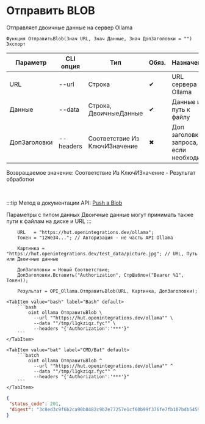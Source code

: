 ﻿---
sidebar_position: 1
description: Отправить BLOB и другие функции для работы с Ollama в Открытом пакете интеграций - бесплатной open-source библиотеке интеграций для 1С:Предприятие 8, OneScript и CLI
keywords: [1C, 1С, 1С:Предприятие, 1С:Предприятие 8.3, API, Интеграция, Сервисы, Обмен, OneScript, CLI, Ollama]
---


# Отправить BLOB
 Отправляет двоичные данные на сервер Ollama



`Функция ОтправитьBlob(Знач URL, Знач Данные, Знач ДопЗаголовки = "") Экспорт`

  | Параметр | CLI опция | Тип | Обяз. | Назначение |
  |-|-|-|-|-|
  | URL | --url | Строка | &#x2714; | URL сервера Ollama |
  | Данные | --data | Строка, ДвоичныеДанные | &#x2714; | Данные или путь к файлу |
  | ДопЗаголовки | --headers | Соответствие Из КлючИЗначение | &#x2716; | Доп заголовки запроса, если необходимо |

  
  Возвращаемое значение:   Соответствие Из КлючИЗначение - Результат обработки

<br/>

:::tip
Метод в документации API: [Push a Blob](https://github.com/ollama/ollama/blob/main/docs/api.md#push-a-blob)

Параметры с типом данных Двоичные данные могут принимать также пути к файлам на диске и URL
:::
<br/>



```bsl title="Пример использования для 1С:Предприятие/OneScript"
    URL   = "https://hut.openintegrations.dev/ollama";
    Токен = "12We34..."; // Авторизация - не часть API Ollama

    Картинка = "https://hut.openintegrations.dev/test_data/picture.jpg"; // URL, Путь или Двоичные данные

    ДопЗаголовки = Новый Соответствие;
    ДопЗаголовки.Вставить("Authorization", СтрШаблон("Bearer %1", Токен));

    Результат = OPI_Ollama.ОтправитьBlob(URL, Картинка, ДопЗаголовки);
```
    

 <Tabs>
  
    <TabItem value="bash" label="Bash" default>
        ```bash
            oint ollama ОтправитьBlob \
              --url ""https://hut.openintegrations.dev/ollama"" \
              --data ""/tmp/l1gkziqz.fyc"" \
              --headers "{'Authorization':'***'}"
        ```
    </TabItem>
  
    <TabItem value="bat" label="CMD/Bat" default>
        ```batch
            oint ollama ОтправитьBlob ^
              --url ""https://hut.openintegrations.dev/ollama"" ^
              --data ""/tmp/l1gkziqz.fyc"" ^
              --headers "{'Authorization':'***'}"
        ```
    </TabItem>
</Tabs>


```json title="Результат"
{
 "status_code": 201,
 "digest": "3c8ed3c9f6b2ca90b8482c9b2e77257e1cf60b99f376fe7fb107bdb5459d998a"
}
```
